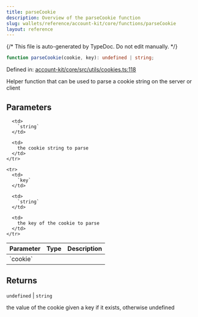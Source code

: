 ```yaml
---
title: parseCookie
description: Overview of the parseCookie function
slug: wallets/reference/account-kit/core/functions/parseCookie
layout: reference
---
```


{/* This file is auto-generated by TypeDoc. Do not edit manually. */}

```ts
function parseCookie(cookie, key): undefined | string;
```

Defined in: [account-kit/core/src/utils/cookies.ts:118](https://github.com/alchemyplatform/aa-sdk/blob/c1a84188d03473acac2fdb49fb7cd7fdba73169b/account-kit/core/src/utils/cookies.ts#L118)

Helper function that can be used to parse a cookie string on the server or client

## Parameters

<table>
  <thead>
    <tr>
      <th align="left">Parameter</th>
      <th align="left">Type</th>
      <th align="left">Description</th>
    </tr>
  </thead>

  <tbody>
    <tr>
      <td>
        `cookie`
      </td>

      <td>
        `string`
      </td>

      <td>
        the cookie string to parse
      </td>
    </tr>

    <tr>
      <td>
        `key`
      </td>

      <td>
        `string`
      </td>

      <td>
        the key of the cookie to parse
      </td>
    </tr>

  </tbody>
</table>

## Returns

`undefined` | `string`

the value of the cookie given a key if it exists, otherwise undefined
